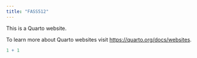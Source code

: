 ```yaml
---
title: "FASS512"
---
```


This is a Quarto website.

To learn more about Quarto websites visit <https://quarto.org/docs/websites>.

```r
1 + 1
```
